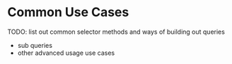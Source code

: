 # Common Use Cases

TODO: list out common selector methods and ways of building out queries

- sub queries
- other advanced usage use cases